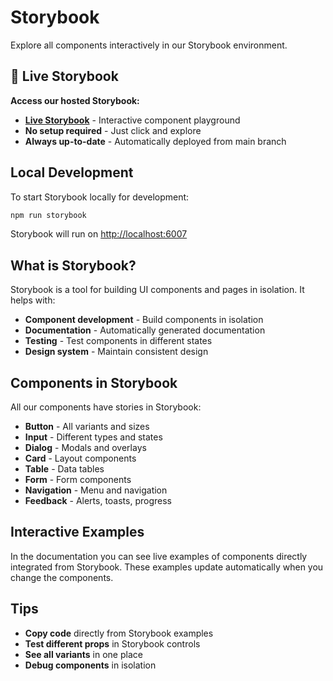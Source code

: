 # Storybook

Explore all components interactively in our Storybook environment.

## 🚀 Live Storybook

**Access our hosted Storybook:**
- **[Live Storybook](https://jarllyng.github.io/nostromo-ui/storybook-static/)** - Interactive component playground
- **No setup required** - Just click and explore
- **Always up-to-date** - Automatically deployed from main branch

## Local Development

To start Storybook locally for development:

```bash
npm run storybook
```

Storybook will run on [http://localhost:6007](http://localhost:6007)

## What is Storybook?

Storybook is a tool for building UI components and pages in isolation. It helps with:

- **Component development** - Build components in isolation
- **Documentation** - Automatically generated documentation
- **Testing** - Test components in different states
- **Design system** - Maintain consistent design

## Components in Storybook

All our components have stories in Storybook:

- **Button** - All variants and sizes
- **Input** - Different types and states
- **Dialog** - Modals and overlays
- **Card** - Layout components
- **Table** - Data tables
- **Form** - Form components
- **Navigation** - Menu and navigation
- **Feedback** - Alerts, toasts, progress

## Interactive Examples

In the documentation you can see live examples of components directly integrated from Storybook. These examples update automatically when you change the components.

## Tips

- **Copy code** directly from Storybook examples
- **Test different props** in Storybook controls
- **See all variants** in one place
- **Debug components** in isolation
